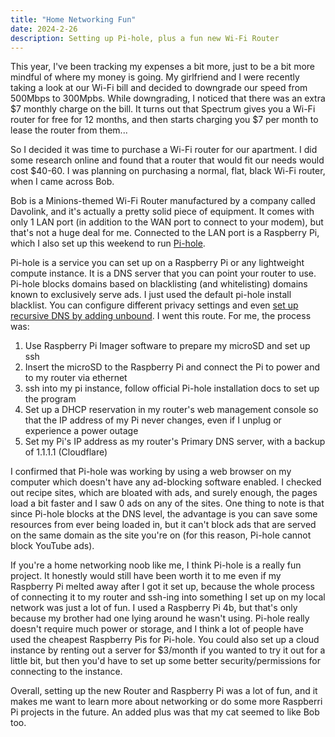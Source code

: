 ```yaml
---
title: "Home Networking Fun"
date: 2024-2-26
description: Setting up Pi-hole, plus a fun new Wi-Fi Router
---
```


This year, I've been tracking my expenses a bit more, just to be a bit more mindful of where my money is going. My girlfriend and I were recently taking a look at our Wi-Fi bill and decided to downgrade our speed from 500Mbps to 300Mpbs. While downgrading, I noticed that there was an extra $7 monthly charge on the bill. It turns out that Spectrum gives you a Wi-Fi router for free for 12 months, and then starts charging you $7 per month to lease the router from them...

So I decided it was time to purchase a Wi-Fi router for our apartment. I did some research online and found that a router that would fit our needs would cost $40-60. I was planning on purchasing a normal, flat, black Wi-Fi router, when I came across Bob. 

<CaptionableImage
  src="/blog-post-images/home-network.jpeg"
  alt=""
  caption="Bob next to the modem and my Raspberry Pi"
/>

Bob is a Minions-themed Wi-Fi Router manufactured by a company called Davolink, and it's actually a pretty solid piece of equipment. It comes with only 1 LAN port (in addition to the WAN port to connect to your modem), but that's not a huge deal for me. Connected to the LAN port is a Raspberry Pi, which I also set up this weekend to run [Pi-hole](https://pi-hole.net/). 

Pi-hole is a service you can set up on a Raspberry Pi or any lightweight compute instance. It is a DNS server that you can point your router to use. Pi-hole blocks domains based on blacklisting (and whitelisting) domains known to exclusively serve ads. I just used the default pi-hole install blacklist. You can configure different privacy settings and even [set up recursive DNS by adding unbound](https://docs.pi-hole.net/guides/dns/unbound/). I went this route. For me, the process was:

1. Use Raspberry Pi Imager software to prepare my microSD and set up ssh
2. Insert the microSD to the Raspberry Pi and connect the Pi to power and to my router via ethernet
3. ssh into my pi instance, follow official Pi-hole installation docs to set up the program
4. Set up a DHCP reservation in my router's web management console so that the IP address of my Pi never changes, even if I unplug or experience a power outage
5. Set my Pi's IP address as my router's Primary DNS server, with a backup of 1.1.1.1 (Cloudflare)

I confirmed that Pi-hole was working by using a web browser on my computer which doesn't have any ad-blocking software enabled. I checked out recipe sites, which are bloated with ads, and surely enough, the pages load a bit faster and I saw 0 ads on any of the sites. One thing to note is that since Pi-hole blocks at the DNS level, the advantage is you can save some resources from ever being loaded in, but it can't block ads that are served on the same domain as the site you're on (for this reason, Pi-hole cannot block YouTube ads). 

If you're a home networking noob like me, I think Pi-hole is a really fun project. It honestly would still have been worth it to me even if my Raspberry Pi melted away after I got it set up, because the whole process of connecting it to my router and ssh-ing into something I set up on my local network was just a lot of fun. I used a Raspberry Pi 4b, but that's only because my brother had one lying around he wasn't using. Pi-hole really doesn't require much power or storage, and I think a lot of people have used the cheapest Raspberry Pis for Pi-hole. You could also set up a cloud instance by renting out a server for $3/month if you wanted to try it out for a little bit, but then you'd have to set up some better security/permissions for connecting to the instance. 

Overall, setting up the new Router and Raspberry Pi was a lot of fun, and it makes me want to learn more about networking or do some more Raspberri Pi projects in the future. An added plus was that my cat seemed to like Bob too. 

<CaptionableImage
  src="/blog-post-images/honey-with-bob.jpeg"
  alt=""
  caption="Honey admiring Bob the minion"
/>

